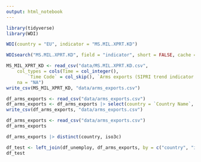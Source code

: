 ```yaml
---
output: html_notebook
---
```


```r
library(tidyverse)
library(WDI)
```


```r
WDI(country = "EU", indicator = "MS.MIL.XPRT.KD")
```

```r
WDIsearch("MS.MIL.XPRT.KD", field = "indicator", short = FALSE, cache = wdicache)
```

```r
MS_MIL_XPRT_KD <- read_csv("data/MS.MIL.XPRT.KD.csv", 
    col_types = cols(Time = col_integer(), 
        `Time Code` = col_skip(), `Arms exports (SIPRI trend indicator values) [MS.MIL.XPRT.KD]` = col_double()), 
    na = "NA")
write_csv(MS_MIL_XPRT_KD, "data/arms_exports.csv")
```

```r
df_arms_exports <- read_csv("data/arms_exports.csv")
df_arms_exports <- df_arms_exports |> select(country = `Country Name`, iso3c = `Country Code`, year = Time, arms_exports = `Arms exports (SIPRI trend indicator values) [MS.MIL.XPRT.KD]`) |> arrange(country, year)
write_csv(df_arms_exports, "data/arms_exports.csv")
```

```r
df_arms_exports <- read_csv("data/arms_exports.csv")
df_arms_exports
```

```r
df_arms_exports |> distinct(country, iso3c)
```

```r
df_test <- left_join(df_unemploy, df_arms_exports, by = c("country", "iso3c", "year"))
df_test
```


